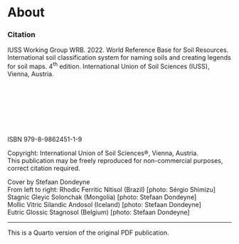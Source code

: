 # About {.unnumbered}

### Citation

IUSS Working Group WRB. 2022. World Reference Base for Soil Resources. International soil classification system for naming soils and creating legends for soil maps. 4^th^ edition. International Union of Soil Sciences (IUSS), Vienna, Austria.

\
\
\
\
\
\

ISBN 979-8-9862451-1-9

Copyright: International Union of Soil Sciences®, Vienna, Austria.\
This publication may be freely reproduced for non-commercial purposes, correct citation required.

Cover by Stefaan Dondeyne\
From left to right: Rhodic Ferritic Nitisol (Brazil) \[photo: Sérgio Shimizu\]\
Stagnic Gleyic Solonchak (Mongolia) \[photo: Stefaan Dondeyne\]\
Mollic Vitric Silandic Andosol (Iceland) \[photo: Stefaan Dondeyne\]\
Eutric Glossic Stagnosol (Belgium) \[photo: Stefaan Dondeyne\]

------------------------------------------------------------------------

This is a Quarto version of the original PDF publication.
